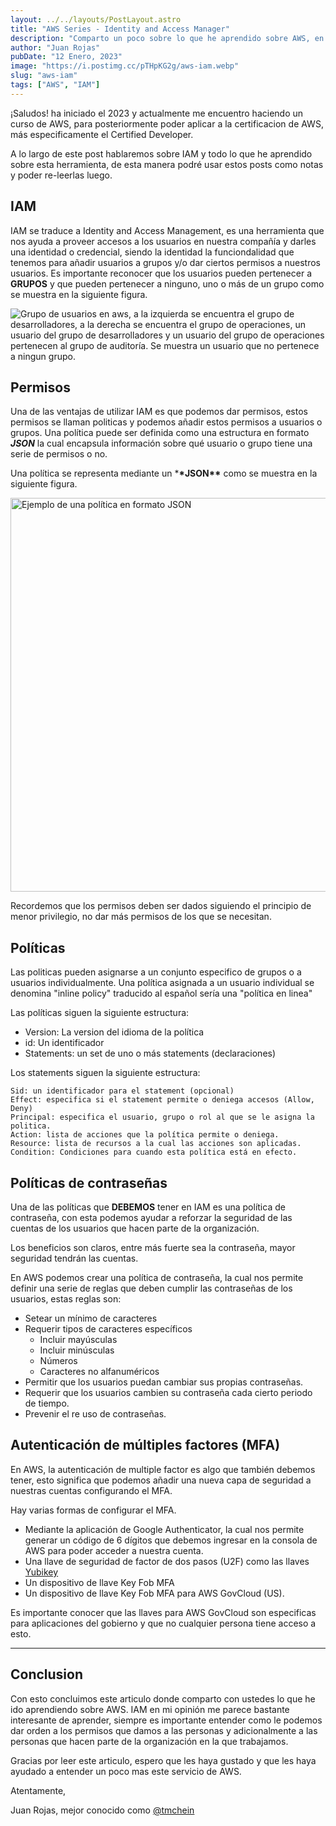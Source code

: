```yaml
---
layout: ../../layouts/PostLayout.astro
title: "AWS Series - Identity and Access Manager"
description: "Comparto un poco sobre lo que he aprendido sobre AWS, en este caso IAM."
author: "Juan Rojas"
pubDate: "12 Enero, 2023"
image: "https://i.postimg.cc/pTHpKG2g/aws-iam.webp"
slug: "aws-iam"
tags: ["AWS", "IAM"]
---
```


¡Saludos! ha iniciado el 2023 y actualmente me encuentro haciendo un curso de
AWS, para posteriormente poder aplicar a la certificacion de AWS, más
especificamente el Certified Developer.

A lo largo de este post hablaremos sobre IAM y todo lo que he aprendido sobre
esta herramienta, de esta manera podré usar estos posts como notas y poder
re-leerlas luego.

## IAM

IAM se traduce a Identity and Access Management, es una herramienta que nos
ayuda a proveer accesos a los usuarios en nuestra compañía y darles una
identidad o credencial, siendo la identidad la funciondalidad que tenemos para
añadir usuarios a grupos y/o dar ciertos permisos a nuestros usuarios. Es
importante reconocer que los usuarios pueden pertenecer a **GRUPOS** y que
pueden pertenecer a ninguno, uno o más de un grupo como se muestra en la
siguiente figura.

<img
  align="center"
  src="https://i.postimg.cc/Y9G5Shxq/group-IAM.webp"
  alt="Grupo de usuarios en aws, a la izquierda se encuentra el grupo de desarrolladores, a la derecha se encuentra el grupo de operaciones, un usuario del grupo de desarrolladores y un usuario del grupo de operaciones pertenecen al grupo de auditoría. Se muestra un usuario que no pertenece a ningun grupo."
/>

## Permisos

Una de las ventajas de utilizar IAM es que podemos dar permisos, estos permisos
se llaman politicas y podemos añadir estos permisos a usuarios o grupos. Una
política puede ser definida como una estructura en formato _**JSON**_ la cual
encapsula información sobre qué usuario o grupo tiene una serie de permisos o
no.

Una política se representa mediante un \***\*JSON\*\*** como se muestra en la
siguiente figura.

<img
  align="center"
  width="630"
  src="https://i.postimg.cc/bwKnD5x0/Ejemplo-Permissions-4.webp"
  alt="Ejemplo de una política en formato JSON"
/>

<figcaption>
  Recordemos que los permisos deben ser dados siguiendo el principio de menor
  privilegio, no dar más permisos de los que se necesitan.
</figcaption>

## Políticas

Las politicas pueden asignarse a un conjunto especifico de grupos o a usuarios
individualmente. Una política asignada a un usuario individual se denomina
"inline policy" traducido al español sería una "política en linea"

Las políticas siguen la siguiente estructura:

- Version: La version del idioma de la política
- id: Un identificador
- Statements: un set de uno o más statements (declaraciones)

Los statements siguen la siguiente estructura:

```
Sid: un identificador para el statement (opcional)
Effect: especifica si el statement permite o deniega accesos (Allow, Deny)
Principal: especifica el usuario, grupo o rol al que se le asigna la politica.
Action: lista de acciones que la política permite o deniega.
Resource: lista de recursos a la cual las acciones son aplicadas.
Condition: Condiciones para cuando esta política está en efecto.
```

## Políticas de contraseñas

Una de las políticas que **DEBEMOS** tener en IAM es una política de contraseña,
con esta podemos ayudar a reforzar la seguridad de las cuentas de los usuarios
que hacen parte de la organización.

Los beneficios son claros, entre más fuerte sea la contraseña, mayor seguridad
tendrán las cuentas.

En AWS podemos crear una política de contraseña, la cual nos permite definir una
serie de reglas que deben cumplir las contraseñas de los usuarios, estas reglas
son:

- Setear un mínimo de caracteres
- Requerir tipos de caracteres específicos
  - Incluir mayúsculas
  - Incluir minúsculas
  - Números
  - Caracteres no alfanuméricos
- Permitir que los usuarios puedan cambiar sus propias contraseñas.
- Requerir que los usuarios cambien su contraseña cada cierto periodo de tiempo.
- Prevenir el re uso de contraseñas.

## Autenticación de múltiples factores (MFA)

En AWS, la autenticación de multiple factor es algo que también debemos tener,
esto significa que podemos añadir una nueva capa de seguridad a nuestras cuentas
configurando el MFA.

Hay varias formas de configurar el MFA.

- Mediante la aplicación de Google Authenticator, la cual nos permite generar un
  código de 6 dígitos que debemos ingresar en la consola de AWS para poder
  acceder a nuestra cuenta.
- Una llave de seguridad de factor de dos pasos (U2F) como las llaves
  [Yubikey](https://www.yubico.com/?lang=es)
- Un dispositivo de llave Key Fob MFA
- Un dispositivo de llave Key Fob MFA para AWS GovCloud (US).

Es importante conocer que las llaves para AWS GovCloud son especificas para
aplicaciones del gobierno y que no cualquier persona tiene acceso a esto.

---

## Conclusion

Con esto concluimos este articulo donde comparto con ustedes lo que he ido
aprendiendo sobre AWS. IAM en mi opinión me parece bastante interesante de
aprender, siempre es importante entender como le podemos dar orden a los
permisos que damos a las personas y adicionalmente a las personas que hacen
parte de la organización en la que trabajamos.

Gracias por leer este articulo, espero que les haya gustado y que les haya
ayudado a entender un poco mas este servicio de AWS.

Atentamente,

Juan Rojas, mejor conocido como [@tmchein](https://twitter.com/tmchein)
